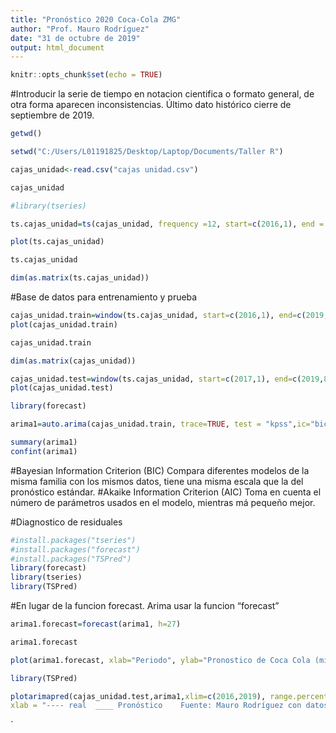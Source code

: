---
title: "Pronóstico 2020 Coca-Cola ZMG"
author: "Prof. Mauro Rodríguez"
date: "31 de octubre de 2019"
output: html_document
---

```{r setup, include=FALSE}
knitr::opts_chunk$set(echo = TRUE)
```

#Introducir la serie de tiempo en notacion cientifica o formato general, de otra forma aparecen inconsistencias. Último dato histórico cierre de septiembre de 2019.

```{r}
getwd()
```


```{r}

setwd("C:/Users/L01191825/Desktop/Laptop/Documents/Taller R")

cajas_unidad<-read.csv("cajas unidad.csv")

cajas_unidad
```


```{r}
#library(tseries)
```

```{r}
ts.cajas_unidad=ts(cajas_unidad, frequency =12, start=c(2016,1), end = c(2019,9))

```


```{r}

plot(ts.cajas_unidad)

```
```{r}
ts.cajas_unidad
```


```{r}
dim(as.matrix(ts.cajas_unidad))
```
#Base de datos para entrenamiento y prueba

```{r}
cajas_unidad.train=window(ts.cajas_unidad, start=c(2016,1), end=c(2019,9))
plot(cajas_unidad.train)

```

```{r}
cajas_unidad.train
```


```{r}
dim(as.matrix(cajas_unidad))
```

```{r}
cajas_unidad.test=window(ts.cajas_unidad, start=c(2017,1), end=c(2019,8))
plot(cajas_unidad.test)
```

```{r}
library(forecast)

arima1=auto.arima(cajas_unidad.train, trace=TRUE, test = "kpss",ic="bic" )
```

```{r}
summary(arima1)
confint(arima1)
```

#Bayesian Information Criterion (BIC) Compara diferentes modelos de la misma familia con los mismos datos, tiene una misma escala que la del pronóstico estándar.
#Akaike Information Criterion (AIC) Toma en cuenta el número de parámetros usados en el modelo, mientras má pequeño mejor.

#Diagnostico de residuales

```{r}
#install.packages("tseries")
#install.packages("forecast")
#install.packages("TSPred")
library(forecast)
library(tseries)
library(TSPred)
```

#En lugar de la funcion forecast. Arima usar la funcion "forecast"

```{r}
arima1.forecast=forecast(arima1, h=27)

arima1.forecast
```


```{r}
plot(arima1.forecast, xlab="Periodo", ylab="Pronostico de Coca Cola (miles de cajas unidad))")
```

```{r}
library(TSPred)
```


```{r}

plotarimapred(cajas_unidad.test,arima1,xlim=c(2016,2019), range.percent = 0.03, ylab = "Cajas unidad",
xlab = "---- real  ____ Pronóstico    Fuente: Mauro Rodríguez con datos de ARCACONTAL")

```

`

